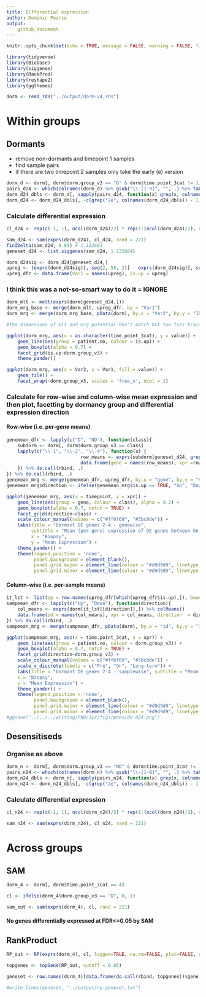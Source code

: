 ```yaml
---
title: Differential expression
author: Dominic Pearce
output:
    github_document
---
```


```r
knitr::opts_chunk$set(echo = TRUE, message = FALSE, warning = FALSE, fig.align = 'center')
```

```r
library(tidyverse)
library(Biobase)
library(siggenes)
library(RankProd)
library(reshape2)
library(ggthemes)
```

```r
dorm <- read_rds("../output/dorm-v4.rds")
```

# Within groups

## Dormants
- remove non-dormants and timepoint 1 samples
- find sample pairs
- if there are two timepoint 2 samples only take the early (e) version 
 
```r
dorm_d <- dorm[, dorm$dorm.group_v3 == "D" & dorm$time.point_3cat != 1]
pairs_d24 <- which(colnames(dorm_d) %>% gsub("\\-[1-9]", "", .) %>% table() == 2) %>% names() %>% paste0("^", .)
dorm_d24_dbls <- dorm_d[, sapply(pairs_d24, function(x) grep(x, colnames(dorm_d))) %>% unlist()]
dorm_d24 <- dorm_d24_dbls[, -c(grep("2e", colnames(dorm_d24_dbls)) - 1, grep("4e", colnames(dorm_d24_dbls)))]
```

### Calculate differential expression

```r
cl_d24 <- rep(c(-1, 1), ncol(dorm_d24)/2) * rep(1:(ncol(dorm_d24)/2), each = 2)

sam_d24 <- sam(exprs(dorm_d24), cl_d24, rand = 221)
findDelta(sam_d24, 0.05) # 1.132684
geneset_d24 <- list.siggenes(sam_d24, 1.132684)

dorm_d24sig <- dorm_d24[geneset_d24,]
upreg <- (exprs(dorm_d24sig)[, seq(2, 58, 2)] - exprs(dorm_d24sig)[, seq(1, 58, 2)]) %>% rowMeans() > 0
upreg_dfr <- data.frame(Var1 = names(upreg), is.up = upreg)
```

### I think this was a not-so-smart way to do it = IGNORE

```r
dorm_mlt <- melt(exprs(dorm[geneset_d24,]))
dorm_mrg_base <- merge(dorm_mlt, upreg_dfr, by = "Var1")
dorm_mrg <- merge(dorm_mrg_base, pData(dorm), by.x = "Var2", by.y = "ID_D120days")

#the dimensions of mlt and mrg potential don't match but too fuzz brained to figure it out CHECK!!!!!!!

ggplot(dorm_mrg, aes(x = as.character(time.point_3cat), y = value)) + 
    geom_line(aes(group = patient.no, colour = is.up)) + 
    geom_boxplot(alpha = 0.7) + 
    facet_grid(is.up~dorm.group_v3) + 
    theme_pander()

ggplot(dorm_mrg, aes(x = Var2, y = Var1, fill = value)) +
    geom_tile() +
    facet_wrap(~dorm.group_v3, scales = 'free_x', ncol = 1)
```

### Calculate for row-wise and column-wise mean expression and then plot, facetting by dormancy group and differential expression direction

#### Row-wise (i.e. per-gene means)

```r
genemean_dfr <- lapply(c("D", "ND"), function(class){
    subdorm <- dorm[, dorm$dorm.group_v3 == class]
    lapply(c("\\-1", "\\-2", "\\-4"), function(x) {
                           row_means <- exprs(subdorm[geneset_d24, grep(x, colnames(subdorm))]) %>% rowMeans()
                           data.frame(gene = names(row_means), xpr =row_means, timepoint = substring(x, 3, 3), class = class)
    }) %>% do.call(rbind, .)
}) %>% do.call(rbind, .)
genemean_mrg <- merge(genemean_dfr, upreg_dfr, by.x = "gene", by.y = "Var1")
genemean_mrg$direction <- ifelse(genemean_mrg$is.up == TRUE, "Up", "Down")

ggplot(genemean_mrg, aes(x = timepoint, y = xpr)) + 
    geom_line(aes(group = gene, colour = class), alpha = 0.2) + 
    geom_boxplot(alpha = 0.7, notch = TRUE) + 
    facet_grid(direction~class) + 
    scale_colour_manual(values = c("#ff6f69", "#5bc0de")) +
    labs(title = "Dormant DE genes 2-4 - genewise", 
         subtitle = "Mean (per-gene) expression of DE genes between On- and Long-term timepoints were\ncalculated in Dormant patients and then applied to both dormancy classes\nacross all timepoints",
         x = "Biopsy",
         y = "Mean Expression") + 
    theme_pander() + 
    theme(legend.position = 'none',
          panel.background = element_blank(), 
          panel.grid.major = element_line(colour = "#d9d9d9", linetype = 1),
          panel.grid.minor = element_line(colour = "#d9d9d9", linetype = 1))
```

#### Column-wise (i.e. per-sample means)

```r
it_lst <- list(Up = row.names(upreg_dfr[which(upreg_dfr$is.up),]), Down = row.names(upreg_dfr[-which(upreg_dfr$is.up),]))
sampmean_dfr <- lapply(c("Up", "Down"), function(direction){
    col_means <- exprs(dorm[it_lst[[direction]],]) %>% colMeans()
    data.frame(id = names(col_means), xpr = col_means, direction  = direction)
}) %>% do.call(rbind, .)
sampmean_mrg <- merge(sampmean_dfr, pData(dorm), by.x = "id", by.y = "ID_D120days_3cat")

ggplot(sampmean_mrg, aes(x = time.point_3cat, y = xpr)) + 
    geom_line(aes(group = patient.no, colour = dorm.group_v3)) + 
    geom_boxplot(alpha = 0.7, notch = TRUE) + 
    facet_grid(direction~dorm.group_v3) + 
    scale_colour_manual(values = c("#ff6f69", "#5bc0de")) +
    scale_x_discrete(labels = c("Pre", "On", "Long-term")) + 
    labs(title = "Dormant DE genes 2-4 - samplewise", subtitle = "Mean (per-sample) expression of DE genes between On- and Long-term\ntimpoints were calculated in Dormant patients and then applied to both\ndormancy classes across all timepoints",
    x = "Biopsy",
    y = "Mean Expression") + 
    theme_pander() + 
    theme(legend.position = 'none',
          panel.background = element_blank(), 
          panel.grid.major = element_line(colour = "#d9d9d9", linetype = 1),
          panel.grid.minor = element_line(colour = "#d9d9d9", linetype = 1))
#ggsave("../../../writing/PhD/3yr/figs/pres/de-d24.png")
```

## Desensitiseds

### Organise as above
 
```r
dorm_n <- dorm[, dorm$dorm.group_v3 == "ND" & dorm$time.point_3cat != 1]
pairs_n24 <- which(colnames(dorm_n) %>% gsub("\\-[1-9]", "", .) %>% table() == 2) %>% names() %>% paste0("^", .)
dorm_n24_dbls <- dorm_n[, sapply(pairs_n24, function(x) grep(x, colnames(dorm_n))) %>% unlist()]
dorm_n24 <- dorm_n24_dbls[, -c(grep("2e", colnames(dorm_n24_dbls)) - 1, grep("4e", colnames(dorm_n24_dbls)))]
```

### Calculate differential expression

```r
cl_n24 <- rep(c(-1, 1), ncol(dorm_n24)/2) * rep(1:(ncol(dorm_n24)/2), each = 2)

sam_n24 <- sam(exprs(dorm_n24), cl_n24, rand = 221)
```

# Across groups

## SAM


```r
dorm_4 <- dorm[, dorm$time.point_3cat == 4]

cl <- ifelse(dorm_4$dorm.group_v3 == "D", 0, 1)

sam_out <- sam(exprs(dorm_4), cl, rand = 221)
```

#### No genes differentially expressed at FDR<=0.05 by SAM


## RankProduct

```r
RP_out <- RP(exprs(dorm_4), cl, logged=TRUE, na.rm=FALSE, plot=FALSE, rand=123)
```

```r
topgenes <- topGene(RP_out, cutoff = 0.05)

geneset <- row.names(dorm_4)[data.frame(do.call(rbind, topgenes))$gene.index]

#write_lines(geneset, "../output/rp-geneset.txt")
```


